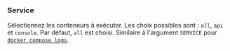 ### Service

Sélectionnez les conteneurs à exécuter.
Les choix possibles sont : `all`, `api` et `console`.
Par défaut, `all` est choisi.
Similaire à l'argument `SERVICE` pour [`docker compose logs`][docker compose logs].

[docker compose logs]: https://docs.docker.com/reference/cli/docker/compose/logs/